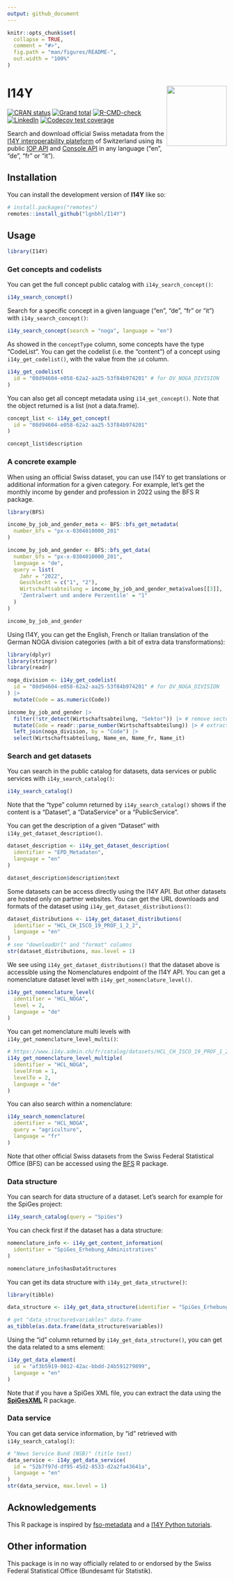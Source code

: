 ```yaml
---
output: github_document
---
```


<!-- README.md is generated from README.Rmd. Please edit that file -->

```r
knitr::opts_chunk$set(
  collapse = TRUE,
  comment = "#>",
  fig.path = "man/figures/README-",
  out.width = "100%"
)
```

# I14Y <img src="man/figures/logo.png" align="right" width="138" />

<!-- badges: start -->
[![CRAN status](https://www.r-pkg.org/badges/version/I14Y)](https://CRAN.R-project.org/package=I14Y)
[![Grand total](https://cranlogs.r-pkg.org/badges/grand-total/I14Y)](https://cran.r-project.org/package=I14Y)
[![R-CMD-check](https://github.com/lgnbhl/I14Y/actions/workflows/R-CMD-check.yaml/badge.svg)](https://github.com/lgnbhl/I14Y/actions/workflows/R-CMD-check.yaml)
[![LinkedIn](https://img.shields.io/badge/LinkedIn-Follow-E4405F?style=social&logo=linkedin)](https://www.linkedin.com/in/FelixLuginbuhl)
[![Codecov test coverage](https://codecov.io/gh/lgnbhl/I14Y/branch/main/graph/badge.svg)](https://app.codecov.io/gh/lgnbhl/I14Y?branch=main)
<!-- badges: end -->

Search and download official Swiss metadata from the [I14Y interoperability plateform](https://www.i14y.admin.ch) of Switzerland using its public [IOP API](https://www.i14y.admin.ch/api/index.html) and [Console API](https://apiconsole.i14y.admin.ch/public/v1/index.html) in any language ("en", "de", "fr" or "it").

## Installation

You can install the development version of **I14Y** like so:

``` r
# install.packages("remotes")
remotes::install_github("lgnbhl/I14Y")
```

## Usage

```r
library(I14Y)
```

### Get concepts and codelists

You can get the full concept public catalog with `i14y_search_concept()`:

```r
i14y_search_concept()
```

Search for a specific concept in a given language ("en", "de", "fr" or "it") with `i14y_search_concept()`:

```r
i14y_search_concept(search = "noga", language = "en")
```

As showed in the `conceptType` column, some concepts have the type "CodeList". You can get the codelist (i.e. the "content") of a concept using `i14y_get_codelist()`, with the value from the `id` column.

```r
i14y_get_codelist(
  id = "08d94604-e058-62a2-aa25-53f84b974201" # for DV_NOGA_DIVISION
)
```

You can also get all concept metadata using `i14_get_concept()`. Note that the object returned is a list (not a data.frame).

```r
concept_list <- i14y_get_concept(
  id = "08d94604-e058-62a2-aa25-53f84b974201"
)

concept_list$description
```

### A concrete example

When using an official Swiss dataset, you can use I14Y to get translations or additional information for a given category. For example, let's get the monthly income by gender and profession in 2022 using the BFS R package.

```r
library(BFS)

income_by_job_and_gender_meta <- BFS::bfs_get_metadata(
  number_bfs = "px-x-0304010000_201"
)

income_by_job_and_gender <- BFS::bfs_get_data(
  number_bfs = "px-x-0304010000_201", 
  language = "de",
  query = list(
    Jahr = "2022", 
    Geschlecht = c("1", "2"),
    Wirtschaftsabteilung = income_by_job_and_gender_meta$values[[3]],
    'Zentralwert und andere Perzentile' = "1"
  )
)

income_by_job_and_gender
```

Using I14Y, you can get the English, French or Italian translation of the German NOGA division categories (with a bit of extra data transformations):

```r
library(dplyr)
library(stringr)
library(readr)

noga_division <- i14y_get_codelist(
  id = "08d94604-e058-62a2-aa25-53f84b974201" # for DV_NOGA_DIVISION
) |>
  mutate(Code = as.numeric(Code))

income_by_job_and_gender |>
  filter(!str_detect(Wirtschaftsabteilung, "Sektor")) |> # remove sectors
  mutate(Code = readr::parse_number(Wirtschaftsabteilung)) |> # extract code
  left_join(noga_division, by = "Code") |>
  select(Wirtschaftsabteilung, Name_en, Name_fr, Name_it)
```

### Search and get datasets

You can search in the public catalog for datasets, data services or public services with `i14y_search_catalog()`:

```r
i14y_search_catalog()
```

Note that the "type" column returned by `i14y_search_catalog()` shows if the content is a "Dataset", a "DataService" or a "PublicService".

You can get the description of a given "Dataset" with `i14y_get_dataset_description()`.

```r
dataset_description <- i14y_get_dataset_description(
  identifier = "EPD_Metadaten",  
  language = "en"
)

dataset_description$description$text
```

Some datasets can be access directly using the I14Y API. But other datasets are hosted only on partner websites. You can get the URL downloads and formats of the dataset using `i14y_get_dataset_distributions()`:

```r
dataset_distributions <- i14y_get_dataset_distributions(
  identifier = "HCL_CH_ISCO_19_PROF_1_2_2",  
  language = "en"
)
# see "downloadUrl" and "format" columns
str(dataset_distributions, max.level = 1)
```

We see using `i14y_get_dataset_distributions()` that the dataset above is accessible using the Nomenclatures endpoint of the I14Y API. You can get a nomenclature dataset level with `i14y_get_nomenclature_level()`.

```r
i14y_get_nomenclature_level(
  identifier = "HCL_NOGA",
  level = 2,
  language = "de"
)
```

You can get nomenclature multi levels with `i14y_get_nomenclature_level_multi()`:

```r
# https://www.i14y.admin.ch/fr/catalog/datasets/HCL_CH_ISCO_19_PROF_1_2_2
i14y_get_nomenclature_level_multiple(
  identifier = "HCL_NOGA",
  levelFrom = 1,
  levelTo = 2,
  language = "de"
)
```

You can also search within a nomenclature:

```r
i14y_search_nomenclature(
  identifier = "HCL_NOGA",
  query = "agriculture",
  language = "fr"
)
```

Note that other official Swiss datasets from the Swiss Federal Statistical Office (BFS) can be accessed using the [BFS](felixluginbuhl.com/BFS) R package.

### Data structure

You can search for data structure of a dataset. Let's search for example for the SpiGes project:

```r
i14y_search_catalog(query = "SpiGes")
```

You can check first if the dataset has a data structure:

```r
nomenclature_info <- i14y_get_content_information(
  identifier = "SpiGes_Erhebung_Administratives"
)

nomenclature_info$hasDataStructures
```

You can get its data structure with `i14y_get_data_structure()`:

```r
library(tibble)

data_structure <- i14y_get_data_structure(identifier = "SpiGes_Erhebung_Administratives")

# get "data_structure$variables" data.frame
as_tibble(as.data.frame(data_structure$variables))
```

Using the "id" column returned by `i14y_get_data_structure()`, you can get the data related to a sms element:

```r
i14y_get_data_element(
  id = "af3b5919-0012-42ac-bbdd-24b591279899",
  language = "en"
)
```


Note that if you have a SpiGes XML file, you can extract the data using the **[SpiGesXML](https://github.com/SwissStatsR/SpiGesXML)** R package.

### Data service

You can get data service information, by "id" retrieved with `i14y_search_catalog()`:

```r
# "News Service Bund (NSB)" (title text)
data_service <- i14y_get_data_service(
  id = "52b7f97d-df95-45d2-8533-d2a2fa43641a",
  language = "en"
)
str(data_service, max.level = 1)
```

## Acknowledgements

This R package is inspired by [fso-metadata](https://gitlab.renkulab.io/dscc/metadata-auto-r-library) and a [I14Y Python tutorials](https://github.com/I14Y-ch/tutorials/blob/main/content/Public%20API's%20documentation.ipynb).

## Other information

This package is in no way officially related to or endorsed by the Swiss Federal Statistical Office (Bundesamt für Statistik).
